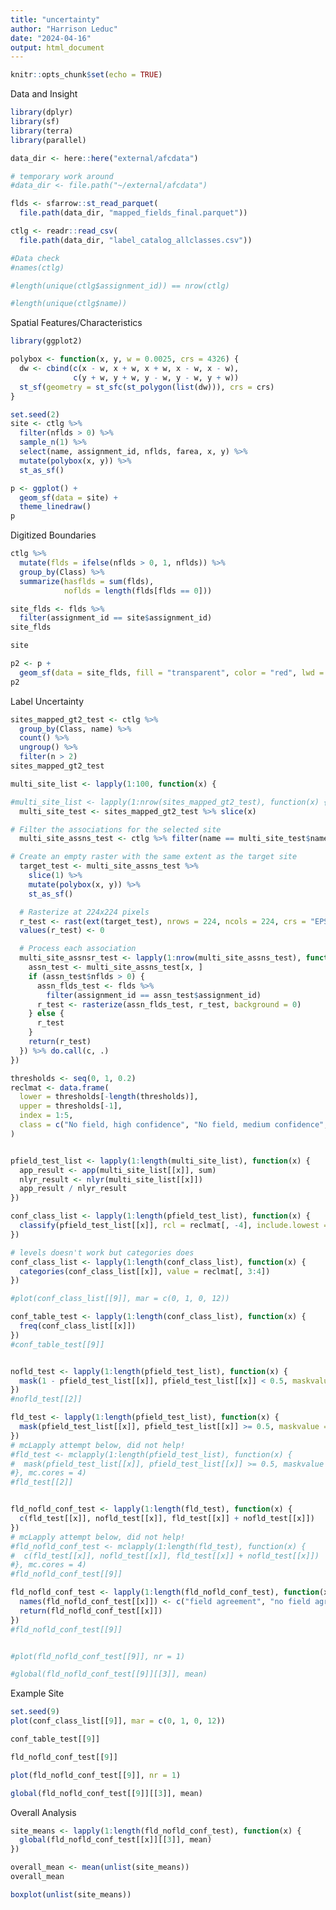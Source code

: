 ```yaml
---
title: "uncertainty"
author: "Harrison Leduc"
date: "2024-04-16"
output: html_document
---
```


```r
knitr::opts_chunk$set(echo = TRUE)
```


Data and Insight
```r
library(dplyr)
library(sf)
library(terra)
library(parallel)

data_dir <- here::here("external/afcdata")

# temporary work around
#data_dir <- file.path("~/external/afcdata")

flds <- sfarrow::st_read_parquet(
  file.path(data_dir, "mapped_fields_final.parquet"))

ctlg <- readr::read_csv(
  file.path(data_dir, "label_catalog_allclasses.csv"))

#Data check
#names(ctlg)

#length(unique(ctlg$assignment_id)) == nrow(ctlg)

#length(unique(ctlg$name))

```

Spatial Features/Characteristics
```r
library(ggplot2)

polybox <- function(x, y, w = 0.0025, crs = 4326) {
  dw <- cbind(c(x - w, x + w, x + w, x - w, x - w),
              c(y + w, y + w, y - w, y - w, y + w))
  st_sf(geometry = st_sfc(st_polygon(list(dw))), crs = crs)
}

set.seed(2)
site <- ctlg %>% 
  filter(nflds > 0) %>% 
  sample_n(1) %>% 
  select(name, assignment_id, nflds, farea, x, y) %>% 
  mutate(polybox(x, y)) %>% 
  st_as_sf()

p <- ggplot() +
  geom_sf(data = site) +
  theme_linedraw()
p
```

Digitized Boundaries
```r
ctlg %>% 
  mutate(flds = ifelse(nflds > 0, 1, nflds)) %>% 
  group_by(Class) %>% 
  summarize(hasflds = sum(flds),
            noflds = length(flds[flds == 0]))

site_flds <- flds %>% 
  filter(assignment_id == site$assignment_id)
site_flds

site

p2 <- p +
  geom_sf(data = site_flds, fill = "transparent", color = "red", lwd = 0.5)
p2
```

Label Uncertainty
```r
sites_mapped_gt2_test <- ctlg %>%
  group_by(Class, name) %>%
  count() %>%
  ungroup() %>%
  filter(n > 2)
sites_mapped_gt2_test

multi_site_list <- lapply(1:100, function(x) {

#multi_site_list <- lapply(1:nrow(sites_mapped_gt2_test), function(x) {
  multi_site_test <- sites_mapped_gt2_test %>% slice(x)

# Filter the associations for the selected site
  multi_site_assns_test <- ctlg %>% filter(name == multi_site_test$name)

# Create an empty raster with the same extent as the target site
  target_test <- multi_site_assns_test %>%
    slice(1) %>%
    mutate(polybox(x, y)) %>%
    st_as_sf()

  # Rasterize at 224x224 pixels
  r_test <- rast(ext(target_test), nrows = 224, ncols = 224, crs = "EPSG:4326")
  values(r_test) <- 0

  # Process each association
  multi_site_assnsr_test <- lapply(1:nrow(multi_site_assns_test), function(x) {
    assn_test <- multi_site_assns_test[x, ]
    if (assn_test$nflds > 0) {
      assn_flds_test <- flds %>%
        filter(assignment_id == assn_test$assignment_id)
      r_test <- rasterize(assn_flds_test, r_test, background = 0)
    } else {
      r_test
    }
    return(r_test)
  }) %>% do.call(c, .)
})
```

```r
thresholds <- seq(0, 1, 0.2)
reclmat <- data.frame(
  lower = thresholds[-length(thresholds)],
  upper = thresholds[-1],
  index = 1:5,
  class = c("No field, high confidence", "No field, medium confidence", "Uncertain", "Field, medium confidence", "Field, high confidence")
)


pfield_test_list <- lapply(1:length(multi_site_list), function(x) {
  app_result <- app(multi_site_list[[x]], sum)
  nlyr_result <- nlyr(multi_site_list[[x]])
  app_result / nlyr_result
})

conf_class_list <- lapply(1:length(pfield_test_list), function(x) {
  classify(pfield_test_list[[x]], rcl = reclmat[, -4], include.lowest = TRUE)
})

# levels doesn't work but categories does
conf_class_list <- lapply(1:length(conf_class_list), function(x) {
  categories(conf_class_list[[x]], value = reclmat[, 3:4])
})

#plot(conf_class_list[[9]], mar = c(0, 1, 0, 12))
```

```r
conf_table_test <- lapply(1:length(conf_class_list), function(x) {
  freq(conf_class_list[[x]])
})
#conf_table_test[[9]]


nofld_test <- lapply(1:length(pfield_test_list), function(x) {
  mask(1 - pfield_test_list[[x]], pfield_test_list[[x]] < 0.5, maskvalue = 0, updatevalue = 0)
})
#nofld_test[[2]]

fld_test <- lapply(1:length(pfield_test_list), function(x) {
  mask(pfield_test_list[[x]], pfield_test_list[[x]] >= 0.5, maskvalue = 0, updatevalue = 0)
})
# mcLapply attempt below, did not help!
#fld_test <- mclapply(1:length(pfield_test_list), function(x) {
#  mask(pfield_test_list[[x]], pfield_test_list[[x]] >= 0.5, maskvalue = 0, updatevalue = 0)
#}, mc.cores = 4)
#fld_test[[2]]


fld_nofld_conf_test <- lapply(1:length(fld_test), function(x) {
  c(fld_test[[x]], nofld_test[[x]], fld_test[[x]] + nofld_test[[x]])
})
# mcLapply attempt below, did not help!
#fld_nofld_conf_test <- mclapply(1:length(fld_test), function(x) {
#  c(fld_test[[x]], nofld_test[[x]], fld_test[[x]] + nofld_test[[x]])
#}, mc.cores = 4)
#fld_nofld_conf_test[[9]]

fld_nofld_conf_test <- lapply(1:length(fld_nofld_conf_test), function(x) {
  names(fld_nofld_conf_test[[x]]) <- c("field agreement", "no field agreement", "overall agreement")
  return(fld_nofld_conf_test[[x]])
})
#fld_nofld_conf_test[[9]]


#plot(fld_nofld_conf_test[[9]], nr = 1)

#global(fld_nofld_conf_test[[9]][[3]], mean)
```

Example Site
```r
set.seed(9)
plot(conf_class_list[[9]], mar = c(0, 1, 0, 12))

conf_table_test[[9]]

fld_nofld_conf_test[[9]]

plot(fld_nofld_conf_test[[9]], nr = 1)

global(fld_nofld_conf_test[[9]][[3]], mean)
```


Overall Analysis
```r
site_means <- lapply(1:length(fld_nofld_conf_test), function(x) {
  global(fld_nofld_conf_test[[x]][[3]], mean)
})

overall_mean <- mean(unlist(site_means))
overall_mean

boxplot(unlist(site_means))
```